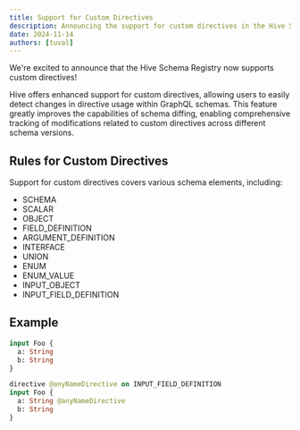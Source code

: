 ```yaml
---
title: Support for Custom Directives
description: Announcing the support for custom directives in the Hive Schema Registry.
date: 2024-11-14
authors: [tuval]
---
```


We're excited to announce that the Hive Schema Registry now supports custom directives!

Hive offers enhanced support for custom directives, allowing users to easily detect changes in
directive usage within GraphQL schemas. This feature greatly improves the capabilities of schema
diffing, enabling comprehensive tracking of modifications related to custom directives across
different schema versions.

## Rules for Custom Directives

Support for custom directives covers various schema elements, including:

- SCHEMA
- SCALAR
- OBJECT
- FIELD_DEFINITION
- ARGUMENT_DEFINITION
- INTERFACE
- UNION
- ENUM
- ENUM_VALUE
- INPUT_OBJECT
- INPUT_FIELD_DEFINITION

## Example

```graphql filename="Old schema"
input Foo {
  a: String
  b: String
}
```

```graphql filename="NEW_SCHEMA"
directive @anyNameDirective on INPUT_FIELD_DEFINITION
input Foo {
  a: String @anyNameDirective
  b: String
}
```
